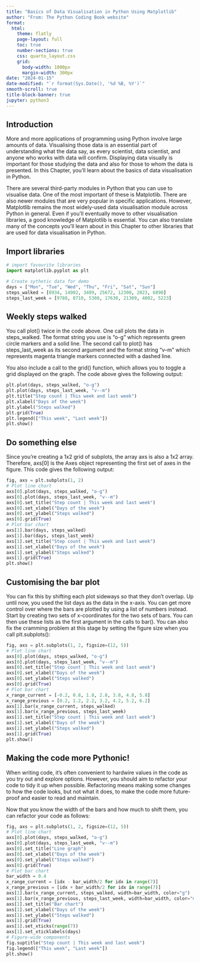 ```yaml
---
title: "Basics of Data Visualisation in Python Using Matplotlib"
author: "From: The Python Coding Book website"
format: 
  html:
    theme: flatly
    page-layout: full
    toc: true
    number-sections: true
    css: quarto_layout.css
    grid: 
      body-width: 1000px
      margin-width: 300px
date: "2024-01-15"
date-modified: "`r format(Sys.Date(), '%d %B, %Y')`"
smooth-scroll: true
title-block-banner: true
jupyter: python3
---
```


## Introduction

More and more applications of programming using Python involve large amounts of data. Visualising those data is an essential part of understanding what the data say, as every scientist, data scientist, and anyone who works with data will confirm. Displaying data visually is important for those studying the data and also for those to whom the data is presented. In this Chapter, you’ll learn about the basics of data visualisation in Python.

There are several third-party modules in Python that you can use to visualise data. One of the most important of these is Matplotlib. There are also newer modules that are very popular in specific applications. However, Matplotlib remains the most widely-used data visualisation module across Python in general. Even if you’ll eventually move to other visualisation libraries, a good knowledge of Matplotlib is essential. You can also translate many of the concepts you’ll learn about in this Chapter to other libraries that are used for data visualisation in Python.



## Import  libraries

```python
# import favourite libraries
import matplotlib.pyplot as plt

# Create sythetic data for demo
days = ["Mon", "Tue", "Wed", "Thu", "Fri", "Sat", "Sun"]
steps_walked = [8934, 14902, 3409, 25672, 12300, 2023, 6890]
steps_last_week = [9788, 8710, 5308, 17630, 21309, 4002, 5223]
```


## Weekly steps walked

You call plot() twice in the code above. One call plots the data in steps_walked. The format string you use is "o-g" which represents green circle markers and a solid line. The second call to plot() has steps_last_week as its second argument and the format string "v--m" which represents magenta triangle markers connected with a dashed line.

You also include a call to the grid() function, which allows you to toggle a grid displayed on the graph. The code above gives the following output:

```python
plt.plot(days, steps_walked, "o-g")
plt.plot(days, steps_last_week, "v--m")
plt.title("Step count | This week and last week")
plt.xlabel("Days of the week")
plt.ylabel("Steps walked")
plt.grid(True)
plt.legend(["This week", "Last week"])
plt.show()
```


## Do something else

Since you’re creating a 1x2 grid of subplots, the array axs is also a 1x2 array. Therefore, axs[0] is the Axes object representing the first set of axes in the figure. This code gives the following output:

```python
fig, axs = plt.subplots(1, 2)
# Plot line chart
axs[0].plot(days, steps_walked, "o-g")
axs[0].plot(days, steps_last_week, "v--m")
axs[0].set_title("Step count | This week and last week")
axs[0].set_xlabel("Days of the week")
axs[0].set_ylabel("Steps walked")
axs[0].grid(True)
# Plot bar chart
axs[1].bar(days, steps_walked)
axs[1].bar(days, steps_last_week)
axs[1].set_title("Step count | This week and last week")
axs[1].set_xlabel("Days of the week")
axs[1].set_ylabel("Steps walked")
axs[1].grid(True)
plt.show()
```


## Customising the bar plot

You can fix this by shifting each plot sideways so that they don’t overlap. Up until now, you used the list days as the data in the x-axis. You can get more control over where the bars are plotted by using a list of numbers instead. Start by creating two sets of x-coordinates for the two sets of bars. You can then use these lists as the first argument in the calls to bar(). You can also fix the cramming problem at this stage by setting the figure size when you call plt.subplots():


```python
fig, axs = plt.subplots(1, 2, figsize=(12, 5))
# Plot line chart
axs[0].plot(days, steps_walked, "o-g")
axs[0].plot(days, steps_last_week, "v--m")
axs[0].set_title("Step count | This week and last week")
axs[0].set_xlabel("Days of the week")
axs[0].set_ylabel("Steps walked")
axs[0].grid(True)
# Plot bar chart
x_range_current = [-0.2, 0.8, 1.8, 2.8, 3.8, 4.8, 5.8]
x_range_previous = [0.2, 1.2, 2.2, 3.2, 4.2, 5.2, 6.2]
axs[1].bar(x_range_current, steps_walked)
axs[1].bar(x_range_previous, steps_last_week)
axs[1].set_title("Step count | This week and last week")
axs[1].set_xlabel("Days of the week")
axs[1].set_ylabel("Steps walked")
axs[1].grid(True)
plt.show()
```


## Making the code more Pythonic!

When writing code, it’s often convenient to hardwire values in the code as you try out and explore options. However, you should aim to refactor your code to tidy it up when possible. Refactoring means making some changes to how the code looks, but not what it does, to make the code more future-proof and easier to read and maintain.

Now that you know the width of the bars and how much to shift them, you can refactor your code as follows:


```python
fig, axs = plt.subplots(1, 2, figsize=(12, 5))
# Plot line chart
axs[0].plot(days, steps_walked, "o-g")
axs[0].plot(days, steps_last_week, "v--m")
axs[0].set_title("Line graph")
axs[0].set_xlabel("Days of the week")
axs[0].set_ylabel("Steps walked")
axs[0].grid(True)
# Plot bar chart
bar_width = 0.4
x_range_current = [idx - bar_width/2 for idx in range(7)]
x_range_previous = [idx + bar_width/2 for idx in range(7)]
axs[1].bar(x_range_current, steps_walked, width=bar_width, color="g")
axs[1].bar(x_range_previous, steps_last_week, width=bar_width, color="m")
axs[1].set_title("Bar chart")
axs[1].set_xlabel("Days of the week")
axs[1].set_ylabel("Steps walked")
axs[1].grid(True)
axs[1].set_xticks(range(7))
axs[1].set_xticklabels(days)
# Figure-wide components
fig.suptitle("Step count | This week and last week")
fig.legend(["This week", "Last week"])
plt.show()
```







